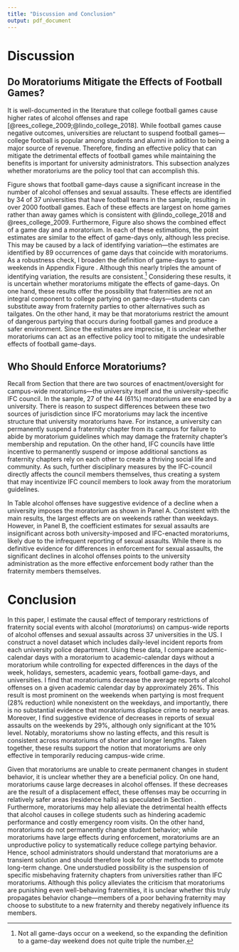 ```yaml
---
title: "Discussion and Conclusion"
output: pdf_document
---
```


<!-- ```{r setup, include=FALSE} -->
<!-- knitr::opts_chunk$set(echo = TRUE) -->
<!-- ``` -->

# Discussion \label{section:discussion}

## Do Moratoriums Mitigate the Effects of Football Games? \label{section:football}

It is well-documented in the literature that college football games cause higher rates of alcohol offenses and rape [@rees_college_2009;@lindo_college_2018]. While football games cause negative outcomes, universities are reluctant to suspend football games—college football is popular among students and alumni in addition to being a major source of revenue. Therefore, finding an effective policy that can mitigate the detrimental effects of football games while maintaining the benefits is important for university administrators. This subsection analyzes whether moratoriums are the policy tool that can accomplish this.

Figure \ref{game_moratorium_plot} shows that football game-days cause a significant increase in the number of alcohol offenses and sexual assaults. These effects are identified by 34 of 37 universities that have football teams in the sample, resulting in over 2000 football games. Each of these effects are largest on home games rather than away games which is consistent with @lindo_college_2018 and @rees_college_2009. Furthermore, Figure \ref{game_moratorium_plot} also shows the combined effect of a game day and a moratorium. In each of these estimations, the point estimates are similar to the effect of game-days only, although less precise. This may be caused by a lack of identifying variation—the estimates are identified by 89 occurrences of game days that coincide with moratoriums. As a robustness check, I broaden the definition of game-days to game-weekends in Appendix Figure \ref{game_weekend_plot}. Although this nearly triples the amount of identifying variation, the results are consistent.^[Not all game-days occur on a weekend, so the expanding the definition to a game-day weekend does not quite triple the number.]  Considering these results, it is uncertain whether moratoriums mitigate the effects of game-days. On one hand, these results offer the possibility that fraternities are not an integral component to college partying on game-days—students can substitute away from fraternity parties to other alternatives such as tailgates. On the other hand, it may be that moratoriums restrict the amount of dangerous partying that occurs during football games and produce a safer environment. Since the estimates are imprecise, it is unclear whether moratoriums can act as an effective policy tool to mitigate the undesirable effects of football game-days. 

## Who Should Enforce Moratoriums? \label{section:enforce}

Recall from Section \ref{section:moratoriums} that there are two sources of enactment/oversight for campus-wide moratoriums—the university itself and the university-specific IFC council. In the sample, 27 of the 44 (61%) moratoriums are enacted by a university. There is reason to suspect differences between these two sources of jurisdiction since IFC moratoriums may lack the incentive structure that university moratoriums have. For instance, a university can permanently suspend a fraternity chapter from its campus for failure to abide by moratorium guidelines which may damage the fraternity chapter's membership and reputation. On the other hand, IFC councils have little incentive to permanently suspend or impose additional sanctions as fraternity chapters rely on each other to create a thriving social life and community. As such, further disciplinary measures by the IFC-council directly affects the council members themselves, thus creating a system that may incentivize IFC council members to look away from the moratorium guidelines.

In Table \ref{ifc_uni_table} alcohol offenses have suggestive evidence of a decline when a university imposes the moratorium as shown in Panel A. Consistent with the main results, the largest effects are on weekends rather than weekdays. However, in Panel B, the coefficient estimates for sexual assaults are insignificant across both university-imposed and IFC-enacted moratoriums, likely due to the infrequent reporting of sexual assaults. While there is no definitive evidence for differences in enforcement for sexual assaults, the significant declines in alcohol offenses points to the university administration as the more effective enforcement body rather than the fraternity members themselves. 



# Conclusion \label{section:conclusion}

In this paper, I estimate the causal effect of temporary restrictions of fraternity social events with alcohol (*moratoriums*) on campus-wide reports of alcohol offenses and sexual assaults across 37 universities in the US. I construct a novel dataset which includes daily-level incident reports from each university police department. Using these data, I compare academic-calendar days with a moratorium to academic-calendar days without a moratorium while controlling for expected differences in the days of the week, holidays, semesters, academic years, football game-days, and universities. I find that moratoriums decrease the average reports of alcohol offenses on a given academic calendar day by approximately 26%. This result is most prominent on the weekends when partying is most frequent (28% reduction) while nonexistent on the weekdays, and importantly, there is no substantial evidence that moratoriums displace crime to nearby areas. Moreover, I find suggestive evidence of decreases in reports of sexual assaults on the weekends by 29%, although only significant at the 10% level. Notably, moratoriums show no lasting effects, and this result is consistent across moratoriums of shorter and longer lengths. Taken together, these results support the notion that moratoriums are only effective in temporarily reducing campus-wide crime.

Given that moratoriums are unable to create permanent changes in student behavior, it is unclear whether they are a beneficial policy. On one hand, moratoriums cause large decreases in alcohol offenses. If these decreases are the result of a displacement effect, these offenses may be occurring in relatively safer areas (residence halls) as speculated in Section \ref{section:spillover}. Furthermore, moratoriums may help alleviate the detrimental health effects that alcohol causes in college students such as hindering academic performance and costly emergency room visits. On the other hand, moratoriums do not permanently change student behavior; while moratoriums have large effects during enforcement, moratoriums are an unproductive policy to systematically reduce college partying behavior. Hence, school administrators should understand that moratoriums are a transient solution and should therefore look for other methods to promote long-term change. One understudied possibility is the suspension of specific misbehaving fraternity chapters from universities rather than IFC moratoriums. Although this policy alleviates the criticism that moratoriums are punishing even well-behaving fraternities, it is unclear whether this truly propagates behavior change—members of a poor behaving fraternity may choose to substitute to a new fraternity and thereby negatively influence its members. 



